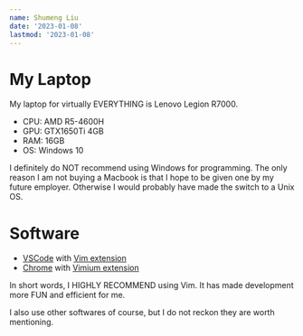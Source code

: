 ```yaml
---
name: Shumeng Liu
date: '2023-01-08'
lastmod: '2023-01-08'
---
```


# My Laptop

My laptop for virtually EVERYTHING is Lenovo Legion R7000.

- CPU: AMD R5-4600H
- GPU: GTX1650Ti 4GB
- RAM: 16GB
- OS: Windows 10

I definitely do NOT recommend using Windows for programming.
The only reason I am not buying a Macbook is that I hope to be given one by my future employer.
Otherwise I would probably have made the switch to a Unix OS.

# Software

- [VSCode](https://code.visualstudio.com/) with [Vim extension](https://code.visualstudio.com/)
- [Chrome](https://www.google.com/chrome/) with [Vimium extension](https://vimium.github.io/)

In short words, I HIGHLY RECOMMEND using Vim. It has made development more FUN and efficient for me.

I also use other softwares of course, but I do not reckon they are worth mentioning.
